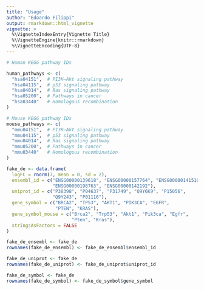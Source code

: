 ```yaml
---
title: "Usage"
author: "Edoardo Filippi"
output: rmarkdown::html_vignette
vignette: >
  %\VignetteIndexEntry{Vignette Title}
  %\VignetteEngine{knitr::rmarkdown}
  %\VignetteEncoding{UTF-8}
---
```


```r
# Human KEGG pathway IDs

human_pathways <- c(
  "hsa04151",  # PI3K–Akt signaling pathway
  "hsa04115",  # p53 signaling pathway
  "hsa04014",  # Ras signaling pathway
  "hsa05200",  # Pathways in cancer
  "hsa03440"   # Homologous recombination
)

# Mouse KEGG pathway IDs
mouse_pathways <- c(
  "mmu04151",  # PI3K–Akt signaling pathway
  "mmu04115",  # p53 signaling pathway
  "mmu04014",  # Ras signaling pathway
  "mmu05200",  # Pathways in cancer
  "mmu03440"   # Homologous recombination
)

fake_de <- data.frame(
  logFC = rnorm(7, mean = 0, sd = 2),
  ensembl_id = c("ENSG00000139618", "ENSG00000157764", "ENSG00000141510", "ENSG00000155657", "ENSG00000171862", 
                 "ENSG00000198763", "ENSG00000142192"),
  uniprot_id = c("P38398", "P04637", "P31749", "Q9Y6K9", "P15056", 
                 "Q9Y243", "P01116"),
  gene_symbol = c("BRCA2", "TP53", "AKT1", "PIK3CA", "EGFR", 
                  "PTEN", "KRAS"),
  gene_symbol_mouse = c("Brca2", "Trp53", "Akt1", "Pik3ca", "Egfr",
                        "Pten", "Kras"),
  stringsAsFactors = FALSE
)

fake_de_ensembl <- fake_de
rownames(fake_de_ensembl) <- fake_de_ensembl$ensembl_id

fake_de_uniprot <- fake_de
rownames(fake_de_uniprot) <- fake_de_uniprot$uniprot_id

fake_de_symbol <- fake_de
rownames(fake_de_symbol) <- fake_de_symbol$gene_symbol
```


```r

```

```r

```


